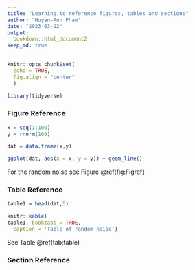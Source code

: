 ```yaml
---
title: "Learning to reference figures, tables and sections"
author: "Huyen-Anh Pham"
date: "2023-03-22"
output: 
  bookdown::html_document2
keep_md: true
---
```


```r
knitr::opts_chunk$set(
  echo = TRUE,
  fig.align = "center"
  )

```

```r
library(tidyverse)
```

### Figure Reference 
```r
x = seq(1:100)
y = rnorm(100)

dat = data.frame(x,y)

ggplot(dat, aes(x = x, y = y)) + geom_line()
```
For the random noise see Figure \@ref(fig:Figref)


### Table Reference 
```r
table1 = head(dat,5)

knitr::kable(
table1, booktabs = TRUE,
  caption = 'Table of random noise')
```
See Table \@ref(tab:table)

### Section Reference 